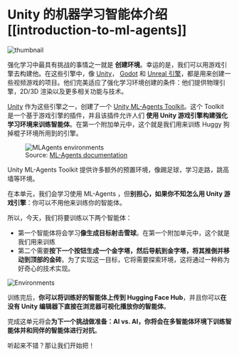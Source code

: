 # Unity 的机器学习智能体介绍 [[introduction-to-ml-agents]]

<img src="https://huggingface.co/datasets/huggingface-deep-rl-course/course-images/resolve/main/en/unit7/thumbnail.png" alt="thumbnail"/>

强化学习中最具有挑战的事情之一就是 **创建环境**。幸运的是，我们可以用游戏引擎去构建他。在这些引擎中，像 [Unity](https://unity.com/)， [Godot](https://godotengine.org/) 和 [Unreal 引擎](https://www.unrealengine.com/)，都是用来创建一些视频游戏的项目。他们完美适应了强化学习环境创建的条件：他们提供物理引擎，2D/3D 渲染以及更多相关功能与技术。


[Unity](https://unity.com/) 作为这些引擎之一，创建了一个 [Unity ML-Agents Toolkit](https://github.com/Unity-Technologies/ml-agents)。这个 Toolkit 是一个基于游戏引擎的插件，并且该插件允许人们 **使用 Unity 游戏引擎构建强化学习环境来训练智能体**。在第一个附加单元中，这个就是我们用来训练 Huggy 狗掉棍子环境所用到的引擎。

<figure>
<img src="https://huggingface.co/datasets/huggingface-deep-rl-course/course-images/resolve/main/en/unit5/example-envs.png" alt="MLAgents environments"/>
<figcaption>Source: <a href="https://github.com/Unity-Technologies/ml-agents">ML-Agents documentation</a></figcaption>
</figure>

Unity ML-Agents Toolkit 提供许多额外的预置环境，像踢足球，学习走路，跳高墙等环境。

在本单元，我们会学习使用 ML-Agents ，但**别担心，如果你不知怎么用 Unity 游戏引擎**：你可以不用他来训练你的智能体。

所以，今天，我们将要训练以下两个智能体：
- 第一个智能体将会学习**像生成目标射击雪球**。在第一个附加单元中，这个就是我们用来训练
- 第二个需要**按下一个按钮生成一个金字塔，然后导航到金字塔，将其推倒并移动到顶部的金砖**。为了实现这一目标，它将需要探索环境，这将通过一种称为好奇心的技术实现。

<img src="https://huggingface.co/datasets/huggingface-deep-rl-course/course-images/resolve/main/en/unit7/envs.png" alt="Environments" />

训练完后，**你可以将训练好的智能体上传到 Hugging Face Hub**，并且你可以**在没有 Unity 编辑器下直接在浏览器可视化播放你的智能体**。

完成这单元将会**为下一个挑战做准备：AI vs. AI，你将会在多智能体环境下训练智能体并和同伴的智能体进行对抗**。

听起来不错？那让我们开始把！